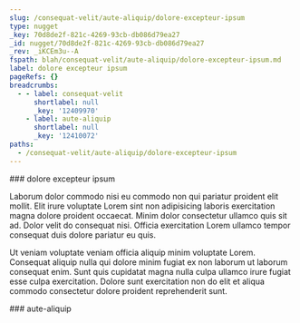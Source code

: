 ```yaml
---
slug: /consequat-velit/aute-aliquip/dolore-excepteur-ipsum
type: nugget
_key: 70d8de2f-821c-4269-93cb-db086d79ea27
_id: nugget/70d8de2f-821c-4269-93cb-db086d79ea27
_rev: _iKCEm3u--A
fspath: blah/consequat-velit/aute-aliquip/dolore-excepteur-ipsum.md
label: dolore excepteur ipsum
pageRefs: {}
breadcrumbs:
  - - label: consequat-velit
      shortlabel: null
      _key: '12409970'
    - label: aute-aliquip
      shortlabel: null
      _key: '12410072'
paths:
  - /consequat-velit/aute-aliquip/dolore-excepteur-ipsum
---
```


<NuggetArea>
<Nugget slug="/consequat-velit/aute-aliquip/dolore-excepteur-ipsum" type="nugget" _key="70d8de2f-821c-4269-93cb-db086d79ea27" _id="nugget/70d8de2f-821c-4269-93cb-db086d79ea27" _rev="_iKCEm3u--A" fspath="blah/consequat-velit/aute-aliquip/dolore-excepteur-ipsum.md" label="dolore excepteur ipsum" paths="/consequat-velit/aute-aliquip/dolore-excepteur-ipsum">
<NuggetBody>
### dolore excepteur ipsum

Laborum dolor commodo nisi eu commodo non qui pariatur proident elit mollit. Elit irure voluptate Lorem sint non adipisicing laboris exercitation magna dolore proident occaecat. Minim dolor consectetur ullamco quis sit ad. Dolor velit do consequat nisi. Officia exercitation Lorem ullamco tempor consequat duis dolore pariatur eu quis.

Ut veniam voluptate veniam officia aliquip minim voluptate Lorem. Consequat aliquip nulla qui dolore minim fugiat ex non laborum ut laborum consequat enim. Sunt quis cupidatat magna nulla culpa ullamco irure fugiat esse culpa exercitation. Dolore sunt exercitation non do elit et aliqua commodo consectetur dolore proident reprehenderit sunt.

</NuggetBody>
<Breadcrumbs>
<Crumbs>
<Crumb _key="12409970" label="consequat-velit" /><Crumb _key="12410072" label="aute-aliquip" />
</Crumbs>
</Breadcrumbs>
</Nugget>

<NuggetsInbound>
</NuggetsInbound>
<NuggetsOutbound>
</NuggetsOutbound>
</NuggetArea>
<PassagesInbound>
<Passage direction="inbound" type="passage" _key="12410072" _id="passage/12410072" _rev="_iKCEm3m---" label="aute-aliquip" passage="aute-aliquip" fspath="blah/consequat-velit/aute-aliquip" paths="/consequat-velit/aute-aliquip" slug="/consequat-velit/aute-aliquip">
<NuggetBody>
### aute-aliquip

</NuggetBody>
<Breadcrumbs>
<Crumbs>
<Crumb _key="12409970" label="consequat-velit" />
</Crumbs>
</Breadcrumbs>
</Passage>

</PassagesInbound>
<PassagesOutbound>
</PassagesOutbound>